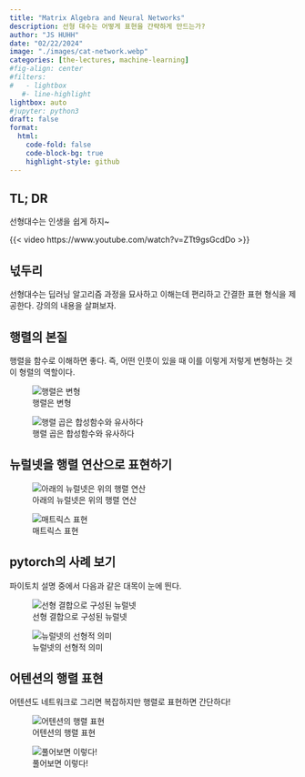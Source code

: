 ```yaml
---
title: "Matrix Algebra and Neural Networks" 
description: 선형 대수는 어떻게 표현을 간략하게 만드는가?
author: "JS HUHH"
date: "02/22/2024"
image: "./images/cat-network.webp"
categories: [the-lectures, machine-learning]
#fig-align: center
#filters:
#   - lightbox
   #- line-highlight
lightbox: auto
#jupyter: python3
draft: false
format:
  html:
    code-fold: false
    code-block-bg: true
    highlight-style: github
---
```


## TL; DR

선형대수는 인생을 쉽게 하지~ 

{{< video https://www.youtube.com/watch?v=ZTt9gsGcdDo >}}

## 넋두리 

선형대수는 딥러닝 알고리즘 과정을 묘사하고 이해는데 편리하고 간결한 표현 형식을 제공한다. 강의의 내용을 살펴보자. 

## 행렬의 본질 

행렬을 함수로 이해하면 좋다. 즉, 어떤 인풋이 있을 때 이를 이렇게 저렇게 변형하는 것이 형렬의 역할이다. 

:::{layout=[[4,-1,4]] layout-valign="bottom"}

![행렬은 변형](./images/matrix/matrix-1.png)

![행렬 곱은 합성함수와 유사하다](./images/matrix/matrix-2.png)
:::

## 뉴럴넷을 행렬 연산으로 표현하기

:::{layout=[[4,-1,4]] layout-valign="bottom"}

![아래의 뉴럴넷은 위의 행렬 연산](./images/matrix/matrix-3.png)

![매트릭스 표현](./images/matrix/matrix-4.png)

:::

## pytorch의 사례 보기 

파이토치 설명 중에서 다음과 같은 대목이 눈에 띈다. 


:::{layout=[[4,-1,4]] layout-valign="bottom"}

![선형 결합으로 구성된 뉴럴넷](./images/matrix/matrix-5.png)

![뉴럴넷의 선형적 의미](./images/matrix/matrix-6.png)

:::


## 어텐션의 행렬 표현 

어텐션도 네트워크로 그리면 복잡하지만 행렬로 표현하면 간단하다! 

:::{layout=[[4,-1,4]] layout-valign="bottom"}

![어텐션의 행렬 표현](./images/matrix/matrix-7.png)

![풀어보면 이렇다!](./images/matrix/matrix-8.png)

:::